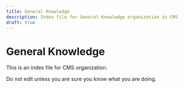 ```yaml
---
title: General Knowledge
description: Index file for General Knowledge organization in CMS
draft: true
---
```


# General Knowledge

This is an index file for CMS organization.

Do not edit unless you are sure you know what you are doing.

